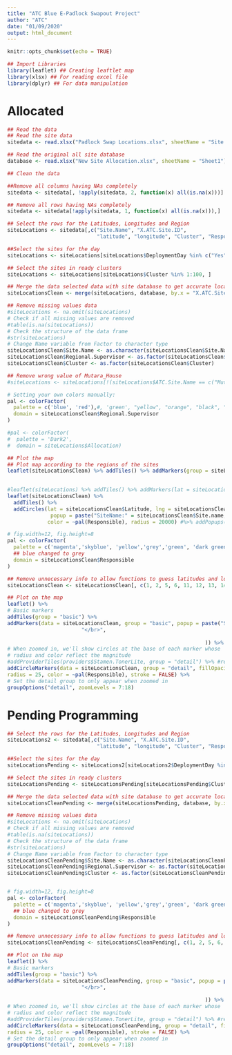 ```yaml
---
title: "ATC Blue E-Padlock Swapout Project"
author: "ATC"
date: "01/09/2020"
output: html_document
---
```


```r
knitr::opts_chunk$set(echo = TRUE)
```


```r
## Import Libraries
library(leaflet) ## Creating leaftlet map
library(xlsx) ## For reading excel file
library(dplyr) ## For data manipulation
```


# Allocated
   

```r
## Read the data
## Read the site data
sitedata <- read.xlsx("Padlock Swap Locations.xlsx", sheetName = "Site Padlock Migration Audit")

## Read the original all site database
database <- read.xlsx("New Site Allocation.xlsx", sheetName = "Sheet1")

## Clean the data

##Remove all columns having NAs completely
sitedata <- sitedata[, !apply(sitedata, 2, function(x) all(is.na(x)))]

## Remove all rows having NAs completely
sitedata <- sitedata[!apply(sitedata, 1, function(x) all(is.na(x))),]

## Select the rows for the Latitudes, Longitudes and Region
siteLocations <- sitedata[,c("Site.Name", "X.ATC.Site.ID", 
                             "latitude", "longitude", "Cluster", "Responsible", "DeploymentDay")]

##Select the sites for the day
siteLocations <- siteLocations[siteLocations$DeploymentDay %in% c("Yes"),]

## Select the sites in ready clusters
siteLocations <- siteLocations[siteLocations$Cluster %in% 1:100, ]

## Merge the data selected data with site database to get accurate locations
siteLocationsClean <- merge(siteLocations, database, by.x = "X.ATC.Site.ID", by.y = "New.ID")

## Remove missing values data
#siteLocations <- na.omit(siteLocations)
# Check if all missing values are removed
#table(is.na(siteLocations))
# Check the structure of the data frame
#str(siteLocations)
# Change Name variable from Factor to character type
siteLocationsClean$Site.Name <- as.character(siteLocationsClean$Site.Name)
siteLocationsClean$Regional.Supervisor <- as.factor(siteLocationsClean$Regional.Supervisor)
siteLocationsClean$Cluster <- as.factor(siteLocationsClean$Cluster)

## Remove wrong value of Mutara_House
#siteLocations <- siteLocations[!(siteLocations$ATC.Site.Name == c("Mutara_House")),]
```

```r
# Setting your own colors manually:
pal <- colorFactor(
  palette = c('blue', 'red'),#, 'green', "yellow", "orange", "black", "purple", "pink", "brown", "grey"),
  domain = siteLocationsClean$Regional.Supervisor
)

#pal <- colorFactor(
#  palette = 'Dark2',
#  domain = siteLocations$Allocation)

## Plot the map
## Plot map according to the regions of the sites
leaflet(siteLocationsClean) %>% addTiles() %>% addMarkers(group = siteLocationsClean$Regional.Supervisor, lat = siteLocationsClean$Latitude, lng = siteLocationsClean$Longitude, popup = paste("SiteName:" = siteLocationsClean$Site.Name, "</br>",
                                                                                                                              "SiteID:" = siteLocationsClean$X.ATC.Site.ID  ), clusterOptions = markerClusterOptions())

```



```r
#leaflet(siteLocations) %>% addTiles() %>% addMarkers(lat = siteLocations$Latitude, lng = siteLocations$Longitude) %>% addPopups(siteLocations$Site.name,siteLocations$Site.ID, options = popupOptions(closeButton = FALSE))
leaflet(siteLocationsClean) %>%
  addTiles() %>%
  addCircles(lat = siteLocationsClean$Latitude, lng = siteLocationsClean$Longitude, weight = 1, 
              popup = paste("SiteName:" = siteLocationsClean$Site.name, "</br>",                                                      "SiteID:" = siteLocationsClean$Site.ID  ), 
             color = ~pal(Responsible), radius = 20000) #%>% addPopups(siteLocations$Site.name,siteLocations$Site.ID, options = popupOptions(closeButton = FALSE))
```


```r
# fig.width=12, fig.height=8
pal <- colorFactor(
  palette = c('magenta','skyblue', 'yellow','grey','green', 'dark green', 'red', "blue"),#, 'green', "yellow", "orange", "black", "purple", "pink", "brown", "grey"),
  ## blue changed to grey
  domain = siteLocationsClean$Responsible
)

## Remove unnecessary info to allow functions to guess latitudes and longitudes
siteLocationsClean <- siteLocationsClean[, c(1, 2, 5, 6, 11, 12, 13, 14, 18)]

## Plot on the map
leaflet() %>%
# Basic markers
addTiles(group = "basic") %>%
addMarkers(data = siteLocationsClean, group = "basic", popup = paste("SiteName:" = siteLocationsClean$Site.Name, "</br>",                                                                                        "SiteID:" = siteLocationsClean$X.ATC.Site.ID,
                        "</br>",                                                                                        "Supervisor:" = siteLocationsClean$Responsible  
                      
                                                                )) %>%
# When zoomed in, we'll show circles at the base of each marker whose
# radius and color reflect the magnitude
#addProviderTiles(providers$Stamen.TonerLite, group = "detail") %>% #removed to include physical features
addCircleMarkers(data = siteLocationsClean, group = "detail", fillOpacity = 0.5,
radius = 25, color = ~pal(Responsible), stroke = FALSE) %>%
# Set the detail group to only appear when zoomed in
groupOptions("detail", zoomLevels = 7:18)
```

# Pending Programming

```r
## Select the rows for the Latitudes, Longitudes and Region
siteLocations2 <- sitedata[,c("Site.Name", "X.ATC.Site.ID", 
                             "latitude", "longitude", "Cluster", "Responsible", "DeploymentDay")]

##Select the sites for the day
siteLocationsPending <- siteLocations2[siteLocations2$DeploymentDay %in% c("No"),]

## Select the sites in ready clusters
siteLocationsPending <- siteLocationsPending[siteLocationsPending$Cluster %in% 1:100, ]

## Merge the data selected data with site database to get accurate locations
siteLocationsCleanPending <- merge(siteLocationsPending, database, by.x = "X.ATC.Site.ID", by.y = "New.ID")

## Remove missing values data
#siteLocations <- na.omit(siteLocations)
# Check if all missing values are removed
#table(is.na(siteLocations))
# Check the structure of the data frame
#str(siteLocations)
# Change Name variable from Factor to character type
siteLocationsCleanPending$Site.Name <- as.character(siteLocationsCleanPending$Site.Name)
siteLocationsCleanPending$Regional.Supervisor <- as.factor(siteLocationsCleanPending$Regional.Supervisor)
siteLocationsCleanPending$Cluster <- as.factor(siteLocationsCleanPending$Cluster)


# fig.width=12, fig.height=8
pal <- colorFactor(
  palette = c('magenta','skyblue', 'yellow','grey','green', 'dark green', 'red', "blue"),#, 'green', "yellow", "orange", "black", "purple", "pink", "brown", "grey"),
  ## blue changed to grey
  domain = siteLocationsCleanPending$Responsible
)

## Remove unnecessary info to allow functions to guess latitudes and longitudes
siteLocationsCleanPending <- siteLocationsCleanPending[, c(1, 2, 5, 6, 11, 12, 13, 14, 18)]

## Plot on the map
leaflet() %>%
# Basic markers
addTiles(group = "basic") %>%
addMarkers(data = siteLocationsCleanPending, group = "basic", popup = paste("SiteName:" = siteLocationsCleanPending$Site.Name, "</br>",                                                                                        "SiteID:" = siteLocationsCleanPending$X.ATC.Site.ID,
                        "</br>",                                                                                        "Supervisor:" = siteLocationsCleanPending$Responsible  
                      
                                                                )) %>%
# When zoomed in, we'll show circles at the base of each marker whose
# radius and color reflect the magnitude
#addProviderTiles(providers$Stamen.TonerLite, group = "detail") %>% #removed to include physical features
addCircleMarkers(data = siteLocationsCleanPending, group = "detail", fillOpacity = 0.5,
radius = 25, color = ~pal(Responsible), stroke = FALSE) %>%
# Set the detail group to only appear when zoomed in
groupOptions("detail", zoomLevels = 7:18)
```